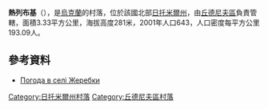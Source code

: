 {{coord|49|49|22|N|28|9|52|E|scale:30000|display=title}}

'''熱列布基'''（{{lang-uk|Жеребки}}），是[[烏克蘭|烏克蘭]]的村落，位於該國北部[[日托米爾州|日托米爾州]]，由[[丘德尼夫區|丘德尼夫區]]負責管轄，面積3.33平方公里，海拔高度281米，2001年人口643，人口密度每平方公里193.09人。

==參考資料==
* [http://weather.in.ua/ua/zhitomirskaja/7715 Погода в селі Жеребки] {{Wayback|url=http://weather.in.ua/ua/zhitomirskaja/7715 |date=20160305110817 }}

{{DEFAULTSORT:Жеребки}}
[[Category:日托米爾州村落|Category:日托米爾州村落]]
[[Category:丘德尼夫區村落|Category:丘德尼夫區村落]]


{{Zhytomyr-geo-stub}}